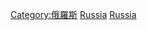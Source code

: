 {{Commonscat|Economy of Russia}}

[[Category:俄羅斯|Category:俄羅斯]]
[[Category:欧洲各国经济|Russia]]
[[Category:亚洲各国经济|Russia]]